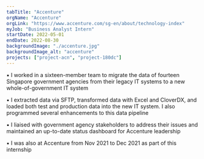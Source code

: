 ```yaml
---
tabTitle: "Accenture"
orgName: "Accenture"
orgLink: "https://www.accenture.com/sg-en/about/technology-index"
myJob: "Business Analyst Intern"
startDate: 2022-05-01
endDate: 2022-08-30
backgroundImage: "./accenture.jpg"
backgroundImage_alt: "accenture"
projects: ["project-acn", "project-180dc"]
---
```

▪ I worked in a sixteen-member team to migrate the data of fourteen Singapore government agencies from their legacy IT systems to a new whole-of-government IT system

▪ I extracted data via SFTP, transformed data with Excel and CloverDX, and loaded both test and production data into the new IT system. I also programmed several enhancements to this data pipeline

▪ I liaised with government agency stakeholders to address their issues and maintained an up-to-date status dashboard for Accenture leadership

▪ I was also at Accenture from Nov 2021 to Dec 2021 as part of this internship